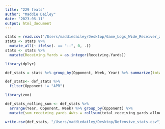 ```yaml
---
title: "229 feats"
author: "Maddie Dailey"
date: "2023-06-11"
output: html_document
---
```


```r
stats = read.csv("/Users/maddiedailey/Desktop/Game_Logs_Wide_Receiver_and_Tight_End.csv")
stats <- stats %>%
  mutate_all(~ ifelse(. == "--", 0, .))
stats <- stats %>%
  mutate(Receiving.Yards = as.integer(Receiving.Yards))
```

```r
library(dplyr)

def_stats = stats %>% group_by(Opponent, Week, Year) %>% summarize(total_receiving_yards_allowed = sum(Receiving.Yards))

def_stats<- def_stats %>%
  filter(Opponent != "APR")
```

```r
library(zoo)

def_stats_rolling_sum <- def_stats %>%
  arrange(Year, Opponent, Week) %>% group_by(Opponent) %>%
  mutate(sum_receiving_yards_4wks = rollsum(total_receiving_yards_allowed, k = 4, fill = NA, align = "right"))
```


```r
write.csv(def_stats, "/Users/maddiedailey/Desktop/Defensive_stats.csv")
```

